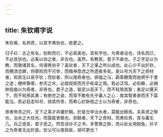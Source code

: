 ```yaml
---
---
---
```

title: 朱钦甫字说
---



朱钦甫，名邦奇，以其字弗协也，欲更之。

归子曰：古之有名，别称而已，不必其美也。其有字也，为卑者设也，讳名而已，不必其协也。必美以协之者，非古也。虽然，有教焉，君子不废也。子之字足以为教，而徵诸其名，何谓弗协乎？盖钦者，天下之事之所以成也。此心少不出於钦，而横溃恣肆，将隳败而不可举，而精神意虑之所遗者多矣。是以号为天下之奇材者，知其无以易乎钦；而钦者，所以用奇者也。骅骝之马，羁馽鞭策而驰骋乎千里之途；楩梓豫章，参天之木，必就规矩而充乎栋梁之用。若必泛驾，必衔橛，必拥肿屈曲以为奇者，非奇也。君子之道，智足以高天下，而不轻用其智；勇足以慑天下，而不轻用其勇；有绝世之姿，而常不敢有先乎庸人之心：故其智勇奋而天下莫能当。若必狂走叫号，挟其所贵，而希心於跅弛之士以为奇者，非奇也。

昔者帝尧之时，天下之英才并庸於朝。於是佥举治水者，莫能出鲧焉。夫英贤之聚也，治水之大任也，而莫能舍鲧也，则鲧者，天下之奇材。而弗钦焉，其与庸无几。兵之诡变，君子恶之。然吾读孙子之书，多警畏之辞，而以处女用脱兔，孙子之为奇者无出於是。钦父可以类观矣，胡可更也？